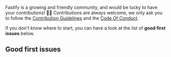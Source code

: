 

<HeroBanner title="Join the Fastify community" />

Fastify is a growing and friendly community, and would be lucky to have your contributions! 🙇‍♂️
Contributions are always welcome, we only ask you to follow the [Contribution Guidelines](https://github.com/fastify/fastify/blob/master/CONTRIBUTING.md) and the [Code Of Conduct](https://github.com/fastify/fastify/blob/master/CODE_OF_CONDUCT.md).

If you don't know where to start, you can have a look at the list of **good first issues** below.

## Good first issues

<GoodFirstIssue url="https://goodfirstissue.fastify.io/api/find-issues?org=fastify" />
